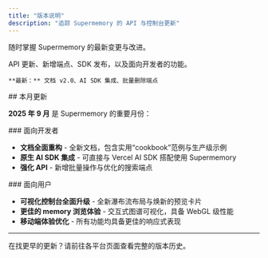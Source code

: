 ```yaml
---
title: "版本说明"
description: "追踪 Supermemory 的 API 与控制台更新"
---
```


随时掌握 Supermemory 的最新变更与改进。

<CardGroup cols={2}>
  <Card title="Developer Platform" icon="code" href="/zh/changelog/developer-platform">
    API 更新、新增端点、SDK 发布，以及面向开发者的功能。

    **最新：** 文档 v2.0、AI SDK 集成、批量删除端点
  </Card>
</CardGroup>

<div id="whats-new-this-month">
  ## 本月更新
</div>

**2025 年 9 月** 是 Supermemory 的重要月份：

<div id="for-developers">
  ### 面向开发者
</div>

* **文档全面重构** - 全新文档，包含实用“cookbook”范例与生产级示例
* **原生 AI SDK 集成** - 可直接与 Vercel AI SDK 搭配使用 Supermemory
* **强化 API** - 新增批量操作与优化的搜索端点

<div id="for-users">
  ### 面向用户
</div>

* **可视化控制台全面升级** - 全新瀑布流布局与焕新的预览卡片
* **更佳的 memory 浏览体验** - 交互式图谱可视化，具备 WebGL 级性能
* **移动端体验优化** - 所有功能均具备更佳的响应式表现

***

<Note>
  在找更早的更新？请前往各平台页面查看完整的版本历史。
</Note>
